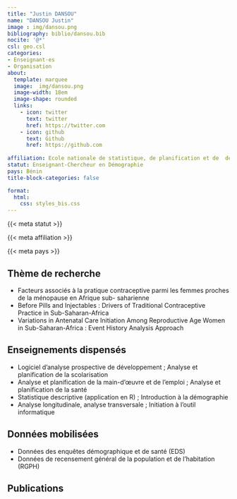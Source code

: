 ```yaml
---
title: "Justin DANSOU"
name: "DANSOU Justin"
image : img/dansou.png
bibliography: biblio/dansou.bib
nocite: '@*'
csl: geo.csl
categories: 
- Enseignant·es
- Organisation
about:
  template: marquee
  image:  img/dansou.png
  image-width: 18em
  image-shape: rounded
  links:
    - icon: twitter
      text: twitter
      href: https://twitter.com
    - icon: github
      text: Github
      href: https://github.com
      
affiliation: Ecole nationale de statistique, de planification et de  démographie (ENSPD), Université de Parakou
statut: Enseignant-Chercheur en Démographie
pays: Bénin
title-block-categories: false

format:
  html: 
    css: styles_bis.css
---
```


::: {#profil}
::: {#statut}
{{< meta statut >}}
:::

::: {#affiliation}
{{< meta affiliation >}}
:::

::: {#pays}
<i class="bi bi-globe2"></i> {{< meta pays >}}\
:::
:::

## <i class="bi bi-ui-checks-grid"></i> Thème de recherche

::: {#liste}
-   Facteurs associés à la pratique contraceptive parmi les femmes proches de la ménopause en Afrique sub- saharienne
-   Before Pills and Injectables : Drivers of Traditional Contraceptive Practice in Sub-Saharan-Africa
-   Variations in Antenatal Care Initiation Among Reproductive Age Women in Sub-Saharan-Africa : Event History Analysis Approach
:::

## <i class="bi bi-person-video3"></i> Enseignements dispensés

<div>

-   Logiciel d'analyse prospective de développement ; Analyse et planification de la scolarisation
-   Analyse et planification de la main-d'œuvre et de l'emploi ; Analyse et planification de la santé
-   Statistique descriptive (application en R) ; Introduction à la démographie
-   Analyse longitudinale, analyse transversale ; Initiation à l'outil informatique

</div>

## <i class="bi bi-clipboard-data"></i> Données mobilisées

-   Données des enquêtes démographique et de santé (EDS)
-   Données de recensement général de la population et de l'habitation (RGPH)

## <i class="bi bi-file-earmark-text"></i> Publications

::: {#refs}
:::
